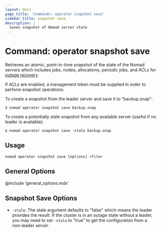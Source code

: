 ```yaml
---
layout: docs
page_title: 'Commands: operator snapshot save'
sidebar_title: snapshot save
description: |
  Saves snapshot of Nomad server state
---
```


# Command: operator snapshot save

Retrieves an atomic, point-in-time snapshot of the state of the Nomad servers
which includes jobs, nodes, allocations, periodic jobs, and ACLs for [outage
recovery].

If ACLs are enabled, a management token must be supplied in order to perform
snapshot operations.

To create a snapshot from the leader server and save it to "backup.snap":

```shell-session
$ nomad operator snapshot save backup.snap
```

To create a potentially stale snapshot from any available server (useful if no
leader is available):

```shell-session
$ nomad operator snapshot save -stale backup.snap
```

## Usage

```plaintext
nomad operator snapshot save [options] <file>
```

## General Options

@include 'general_options.mdx'

## Snapshot Save Options

- `-stale`: The stale argument defaults to "false" which means the leader
  provides the result. If the cluster is in an outage state without a leader, you
  may need to set `-stale` to "true" to get the configuration from a non-leader
  server.

[outage recovery]: https://learn.hashicorp.com/nomad/operating-nomad/outage
